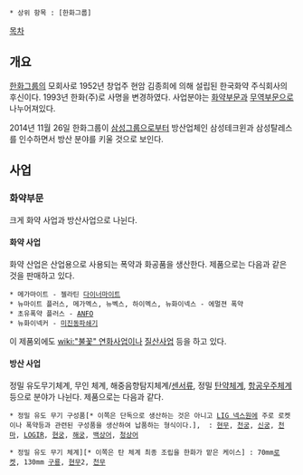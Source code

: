  * 상위 항목 : [한화그룹]

[[목차]]

== 개요 ==
[[한화그룹]]의 모회사로 1952년 창업주 현암 김종희에 의해 설립된 한국화약 주식회사의 후신이다. 1993년 한화(주)로 사명을 변경하였다. 사업분야는 [[화약]]부문과 [[무역]]부문으로 나누어져있다.

2014년 11월 26일 한화그룹이 [[삼성그룹]]으로부터 방산업체인 삼성테크윈과 삼성탈레스를 인수하면서 방산 분야를 키울 것으로 보인다.
== 사업 ==
=== 화약부문 ===
크게 화약 사업과 방산사업으로 나뉜다.
==== 화약 사업 ====
화약 산업은 산업용으로 사용되는 폭약과 화공품을 생산한다. 제품으로는 다음과 같은 것을 판매하고 있다.
 * 메가마이트 - 젤라틴 [[다이너마이트]]
 * 뉴마이트 플러스, 메가멕스, 뉴벡스, 하이멕스, 뉴화이넥스 - 에멀젼 폭약
 * 초유폭약 플러스 - [[ANFO]]
 * 뉴화이넥커 - [[미진동파쇄기]]
이 제품외에도 [[wiki:"불꽃" 연화]]사업이나 [[질산]]사업 등을 하고 있다.

==== 방산 사업 ====
정밀 유도무기체계, 무인 체계, 해중음향탐지체계/[[센서]]류, 정밀 [[탄약]]체계, [[항공]]우주체계 등으로 분야가 나뉜다. 제품으로는 다음과 같다.

 * 정밀 유도 무기 구성품[* 이쪽은 단독으로 생산하는 것은 아니고 [[LIG 넥스원]]에 주로 로켓이나 폭약등과 관련된 구성품을 생산하여 납품하는 형식이다.],  : [[현무]], [[천궁]], [[신궁]], [[천마]], [[LOGIR]], [[현궁]], [[해궁]], [[백상어]], [[청상어]]

 * 정밀 유도 무기 체계][* 이쪽은 탄 체계 최종 조립을 한화가 맡은 케이스] : 70mm[[로켓]], 130mm [[구룡]], [[현무]]2, [[천무]]
